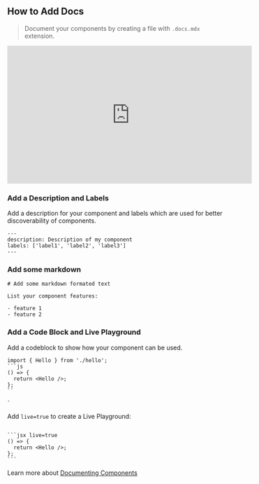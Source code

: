## How to Add Docs

> Document your components by creating a file with `.docs.mdx` extension.

<iframe
  width="560"
  height="315"
  src="https://www.youtube.com/embed/cKMghSe_1RU?rel=0"
  title="YouTube video player"
  frameborder="0"
  allow="accelerometer; autoplay; clipboard-write; encrypted-media; gyroscope; picture-in-picture"
  rel="0"
  allowfullscreen
></iframe>

### Add a Description and Labels

Add a description for your component and labels which are used for better discoverability of components.

```mdx
---
description: Description of my component
labels: ['label1', 'label2', 'label3']
---
```

### Add some markdown

```mdx
# Add some markdown formated text

List your component features:

- feature 1
- feature 2
```

### Add a Code Block and Live Playground

Add a codeblock to show how your component can be used.

````mdx
import { Hello } from './hello';
```js
() => {
  return <Hello />;
};
``

`
````

Add `live=true` to create a Live Playground:

````mdx

```jsx live=true
() => {
  return <Hello />;
};
```
````

Learn more about [Documenting Components](https://harmony-docs.bit.dev/building-with-bit/documenting-components)
